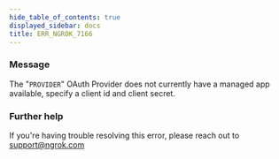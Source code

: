 ```yaml
---
hide_table_of_contents: true
displayed_sidebar: docs
title: ERR_NGROK_7166
---
```


### Message

The "`PROVIDER`" OAuth Provider does not currently have a managed app available, specify a client id and client secret.

<ErrorDetails />

### Further help

If you're having trouble resolving this error, please reach out to [support@ngrok.com](mailto:support@ngrok.com?subject=Help%20with%20ERR_NGROK_7166)
